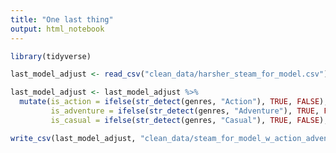 ```yaml
---
title: "One last thing"
output: html_notebook
---
```


```r
library(tidyverse)
```

```r
last_model_adjust <- read_csv("clean_data/harsher_steam_for_model.csv")
```

```r
last_model_adjust <- last_model_adjust %>% 
  mutate(is_action = ifelse(str_detect(genres, "Action"), TRUE, FALSE),
         is_adventure = ifelse(str_detect(genres, "Adventure"), TRUE, FALSE),
         is_casual = ifelse(str_detect(genres, "Casual"), TRUE, FALSE),.after = is_simulation)
```

```r
write_csv(last_model_adjust, "clean_data/steam_for_model_w_action_adventure.csv")
```

